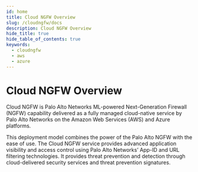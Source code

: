 ```yaml
---
id: home
title: Cloud NGFW Overview
slug: /cloudngfw/docs
description: Cloud NGFW Overview
hide_title: true
hide_table_of_contents: true
keywords:
  - cloudngfw
  - aws
  - azure
---
```


# Cloud NGFW Overview

Cloud NGFW is Palo Alto Networks ML-powered Next-Generation Firewall (NGFW) capability delivered as a fully managed cloud-native service by Palo Alto Networks on the Amazon Web Services (AWS) and Azure platforms.

This deployment model combines the power of the Palo Alto NGFW with the ease of use. The Cloud NGFW service provides advanced application visibility and access control using Palo Alto Networks’ App-ID and URL filtering technologies. It provides threat prevention and detection through cloud-delivered security services and threat prevention signatures.
